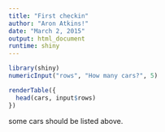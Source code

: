 ```yaml
---
title: "First checkin"
author: "Aron Atkins!"
date: "March 2, 2015"
output: html_document
runtime: shiny
---
```


```r
library(shiny)
numericInput("rows", "How many cars?", 5)

renderTable({
  head(cars, input$rows)
})
```

some cars should be listed above.
